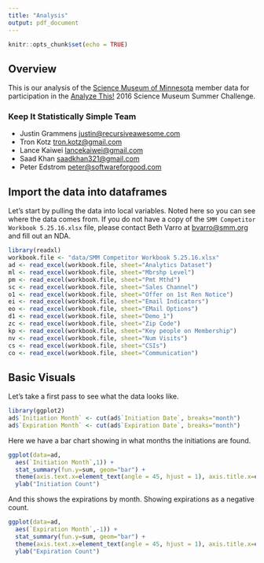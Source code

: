 ```yaml
---
title: "Analysis"
output: pdf_document
---
```


```r
knitr::opts_chunk$set(echo = TRUE)
```

## Overview

This is our analysis of the [Science Museum of Minnesota](https://www.smm.org) member data for participation in the [Analyze This!](http://www.meetup.com/AnalyzeThis/) 2016 Science Museum Summer Challenge.

### Keep It Statistically Simple Team

- Justin Grammens <justin@recursiveawesome.com>
- Tron Kotz <tron.kotz@gmail.com>
- Lance Kaiwei <lancekaiwei@gmail.com>
- Saad Khan <saadkhan321@gmail.com>
- Peter Edstrom <peter@softwareforgood.com>


## Import the data into dataframes

Let's start by pulling the data into local variables. Noted here so you can see where the data comes from. If you do not have a copy of the `SMM Competitor Workbook 5.25.16.xlsx` file, please contact Beth Varro at <bvarro@smm.org> and fill out an NDA.

```r
library(readxl)
workbook.file <- "data/SMM Competitor Workbook 5.25.16.xlsx"
ad <- read_excel(workbook.file, sheet="Analytics Dataset")
ml <- read_excel(workbook.file, sheet="Mbrshp Level")
pm <- read_excel(workbook.file, sheet="Pmt Mthd")
sc <- read_excel(workbook.file, sheet="Sales Channel")
o1 <- read_excel(workbook.file, sheet="Offer on 1st Ren Notice")
ei <- read_excel(workbook.file, sheet="Email Indicators")
eo <- read_excel(workbook.file, sheet="EMail Options")
d1 <- read_excel(workbook.file, sheet="Demo_1")
zc <- read_excel(workbook.file, sheet="Zip Code")
kp <- read_excel(workbook.file, sheet="Key people on Membership")
nv <- read_excel(workbook.file, sheet="Num Visits")
cs <- read_excel(workbook.file, sheet="CSIs")
co <- read_excel(workbook.file, sheet="Communication")
```

## Basic Visuals

Let's take a first pass to see what the data looks like. 

```r
library(ggplot2)
ad$`Initiation Month` <- cut(ad$`Initiation Date`, breaks="month")
ad$`Expiration Month` <- cut(ad$`Expiration Date`, breaks="month")
```

Here we have a bar chart showing in what months the initiations are found.

```r
ggplot(data=ad,
  aes(`Initiation Month`,1)) +
  stat_summary(fun.y=sum, geom="bar") +
  theme(axis.text.x=element_text(angle = 45, hjust = 1), axis.title.x=element_blank()) +
  ylab("Initiation Count")
```

And this shows the expirations by month. Showing expirations as a negative count.

```r
ggplot(data=ad,
  aes(`Expiration Month`,-1)) +
  stat_summary(fun.y=sum, geom="bar") +
  theme(axis.text.x=element_text(angle = 45, hjust = 1), axis.title.x=element_blank()) +
  ylab("Expiration Count")
```


